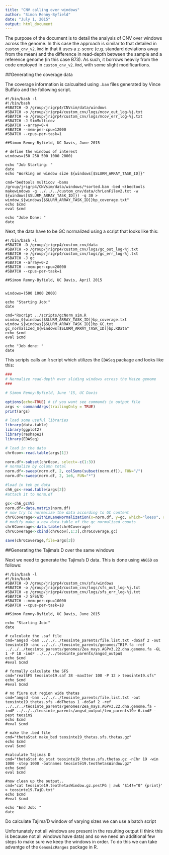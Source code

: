 ```yaml
---
title: "CNV calling over windows"
author: "Simon Renny-Byfield"
date: "July 1, 2015"
output: html_document
---
```


The purpose of the document is to detail the analysis of CNV over windows across the genome. In this case the approach is similar to that detailed in `custom_cnv_v2.Rmd` in that it uses a z-score (e.g. standard deviations away from the mean) and the difference in read-depth between the sample and a reference genome (in this case B73). As such, it borrows heavily from the code employed in `custom_cnv_v2.Rmd`, with some slight modificartions.

##Generating the coverage data

The coverage information is calcualted using `.bam` files generated by Vince Buffalo and the following script.

```
#!/bin/bash -l
#!/bin/bash
#SBATCH -D /group/jrigrp4/CNVsim/data/windows
#SBATCH -o /group/jrigrp4/custom_cnv/logs/mcov_out_log-%j.txt
#SBATCH -e /group/jrigrp4/custom_cnv/logs/mcov_err_log-%j.txt
#SBATCH -J SimMulticov
#SBATCH --array=0-4
#SBATCH --mem-per-cpu=12000
#SBATCH --cpus-per-task=1

##Simon Renny-Byfield, UC Davis, June 2015

# define the windows of interest
windows=(50 250 500 1000 2000)

echo "Job Starting: "
date
echo "Working on window size ${windows[$SLURM_ARRAY_TASK_ID]}"

cmd="bedtools multicov -bams /group/jrigrp4/CNVsim/data/windows/*sorted.bam -bed <(bedtools makewindows -g ../../../custom_cnv/data/chrLenFilev2.txt -w ${windows[$SLURM_ARRAY_TASK_ID]}) -q 30 > window_${windows[$SLURM_ARRAY_TASK_ID]}bp_coverage.txt"
echo $cmd
eval $cmd

echo "Jobe Done: "
date
``` 

Next, the data have to be GC normalized using a script that looks like this:

```
#!/bin/bash -l
#SBATCH -D /group/jrigrp4/custom_cnv/data
#SBATCH -o /group/jrigrp4/custom_cnv/logs/gc_out_log-%j.txt
#SBATCH -e /group/jrigrp4/custom_cnv/logs/gc_err_log-%j.txt
#SBATCH -J gc
#SBATCH --array=0-2
#SBATCH --mem-per-cpu=20000
#SBATCH --cpus-per-task=1

##Simon Renny-Byfield, UC Davis, April 2015
 

windows=(500 1000 2000)

echo "Starting Job:"
date

cmd="Rscript ../scripts/gcNorm_sim.R window_${windows[$SLURM_ARRAY_TASK_ID]}bp_coverage.txt window_${windows[$SLURM_ARRAY_TASK_ID]}bp_GC.txt gc_normalized_${windows[$SLURM_ARRAY_TASK_ID]}bp.RData"
echo $cmd
eval $cmd

echo "Job done: "
date
```

This scripts calls an `R` script which utilizes the `EDASeq` package and looks like this:

```r
###
# Normalize read-depth over sliding windows across the Maize genome
###

# Simon Renny-Byfield, June '15, UC Davis

options(echo=TRUE) # if you want see commands in output file
args <- commandArgs(trailingOnly = TRUE)
print(args)

# load some useful libraries
library(data.table)
library(ggplot2)
library(reshape2)
library(EDASeq)

# load in the data
chr6cov<-read.table(args[1])

norm.df<-subset(chr6cov, select=-c(1:3))
# normalize by column total
norm.df<-sweep(norm.df, 2, colSums(subset(norm.df)), FUN="/")
norm.df<-sweep(norm.df, 2, 1e6, FUN="*")

#load in teh gc data
ch6_gc<-read.table(args[2])
#attach it to norm.df

gc<-ch6_gc$V5
norm.df<-data.matrix(norm.df)
# now try to normalize the data according to GC content
chr6Coverage<-withinLaneNormalization(x=norm.df, y=gc, which="loess", round=FALSE)
# modify make a new data.table of the gc normalized counts
chr6Coverage<-data.table(chr6Coverage)
chr6Coverage<-cbind(chr6cov[,1:3],chr6Coverage,gc)

save(chr6Coverage,file=args[3])
```

##Generating the Tajima's D over the same windows

Next we need to generate the Tajima's D data. This is done using `ANGSD` as follows:

```
#!/bin/bash -l
#!/bin/bash
#SBATCH -D /group/jrigrp4/custom_cnv/sfs/windows
#SBATCH -o /group/jrigrp4/custom_cnv/logs/sfs_out_log-%j.txt
#SBATCH -e /group/jrigrp4/custom_cnv/logs/sfs_err_log-%j.txt
#SBATCH -J SFS&TD
#SBATCH --mem-per-cpu=10000
#SBATCH --cpus-per-task=18

##Simon Renny-Byfield, UC Davis, June 2015

echo "Starting Job:"
date

# calculate the .saf file
cmd="angsd -bam ../../../teosinte_parents/file.list.txt -doSaf 2 -out teosinte19 -anc ../../../teosinte_parents/genomes/TRIP.fa -ref ../../../teosinte_parents/genomes/Zea_mays.AGPv3.22.dna.genome.fa -GL 1 -P 18 -indF ../../../teosinte_parents/angsd_outpu$
echo $cmd
#eval $cmd

# formally calculate the SFS
cmd="realSFS teosinte19.saf 38 -maxIter 100 -P 12 > teosinte19.sfs"
echo $cmd
#eval $cmd

# no fiure out region wide thetas
cmd="angsd -bam ../../../teosinte_parents/file.list.txt -out teosinte19_thetas.sfs -doThetas 1 -doSaf 2 -ref ../../../teosinte_parents/genomes/Zea_mays.AGPv3.22.dna.genome.fa -indF ../../../teosinte_parents/angsd_output/teo_parents19e-6.indF -pest teosin$
echo $cmd
#eval $cmd

# make the .bed file
cmd="thetaStat make_bed teosinte19_thetas.sfs.thetas.gz"
echo $cmd
eval $cmd

#calculate Tajimas D
cmd="thetaStat do_stat teosinte19_thetas.sfs.thetas.gz -nChr 19 -win 1000 -step 1000 -outnames teosinte19.teothetasWindow.gz"
echo $cmd
eval $cmd

#now clean up the output..
cmd="cat teosinte19.teothetasWindow.gz.pestPG | awk '$14!="0" {print}' > teosinte19.TajD.txt"
echo $cmd
#eval $cmd

echo "End Job: "
date
```

Do calculate Tajima'D window of varying sizes we can use a batch script

Unfortunately not all windows are present in the resulting output (I think this is because not all windows have data) and so we need an additional few steps to make sure we keep the windows in order. To do this we can take advantge of the `GenomicRanges` package in R.